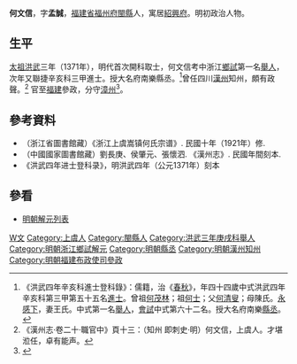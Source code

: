 {{明清人物信息框
| 姓名 = 何文信
| 原名 =
| 圖片名稱= He Wenxin.jpg
| 圖片大小 = 200px
| 圖片說明 = 《浙江上虞嵩镇何氏宗谱》载何文信像
| 最高職務 = 福建布政使司參政
| 國家 = 大明 
| 爵位 =
| 籍貫 = [[福建省|福建省]][[福州府|福州府]][[閩縣|閩縣]]
| 族裔 = 
| 旗籍 = 
| 字號 = 字孟誠
| 諡號 =
| 出生日期 = 1328年
| 出生地點 = [[浙江|浙江]][[紹興府|紹興府]][[上虞縣|上虞縣]]
| 逝世日期 = 1387年
| 逝世地點 = 地點不詳
| 墓葬 =
| 配偶 = 王氏
| 親屬 = 曾祖[[何茂林|何茂林]]，祖[[何士|何士]]，父[[何清叟|何清叟]]，母陳氏
| 出身 =
* 洪武三年庚戌科浙江鄉試第一名舉人
* 洪武四年辛亥科進士
| 經歷 =
| 著作 =  
}}
'''何文信'''{{BD|1328年||1387年||}}，字'''孟誠'''，[[福建省|福建省]][[福州府|福州府]][[閩縣|閩縣]]人，寓居[[紹興府|紹興府]]。明初政治人物。

==生平==
[[朱元璋|太祖]][[洪武|洪武]]三年（1371年），明代首次開科取士，何文信考中浙江[[鄉試|鄉試]]第一名[[舉人|舉人]]，次年又聯捷辛亥科三甲進士。授大名府南樂縣丞。<ref>《洪武四年辛亥科進士登科錄》：儒籍，治《[[春秋|春秋]]》，年四十四歲中式洪武四年辛亥科第三甲第五十五名[[進士|進士]]。曾祖[[何茂林|何茂林]]；祖[[何士|何士]]；父[[何清叟|何清叟]]；母陳氏。[[永感下|永感下]]，妻王氏。中式第一名[[舉人|舉人]]，[[會試|會試]]中式第六十二名。授大名府南樂[[縣丞|縣丞]]。</ref>曾任四川[[漢州|漢州]]知州，頗有政聲。<ref>《漢州志·卷二十·職官中》頁十三：（知州 即刺史·明）何文信，上虞人。才堪涖任，卓有能声。</ref> 官至[[福建|福建]]參政，分守[[漳州|漳州]]<ref>{{Cite book|title=万历《绍兴府志》点校本|last=（明）萧良幹修；（明）张元忭，孙鑛纂；李能成点校|first=|publisher=宁波：宁波出版社|year=2012年7月|isbn=7-5526-0329-1|location=|pages=646}}</ref>。

==參考資料==
{{reflist}}
*（浙江省圖書館藏）《浙江上虞嵩镇何氏宗谱》. 民國十年（1921年）修.
*（中國國家圖書館藏）劉長庚、侯肇元、張懷泗. 《漢州志》. 民國年間刻本.
* 《洪武四年进士登科录》，明洪武四年（公元1371年）刻本

==參看==
*[[明朝解元列表|明朝解元列表]]

{{洪武四年辛亥科殿试金榜}}

{{Authority control}}

{{DEFAULTSORT:He何}}
[[Category:何姓|W文]]
[[Category:上虞人|Category:上虞人]]
[[Category:閩縣人|Category:閩縣人]]
[[Category:洪武三年庚戌科舉人|Category:洪武三年庚戌科舉人]]
[[Category:明朝浙江鄉試解元|Category:明朝浙江鄉試解元]]
[[Category:明朝縣丞|Category:明朝縣丞]]
[[Category:明朝漢州知州|Category:明朝漢州知州]]
[[Category:明朝福建布政使司參政|Category:明朝福建布政使司參政]]


{{明朝人物小作品}}